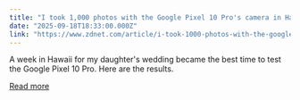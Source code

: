 ```yaml
---
title: "I took 1,000 photos with the Google Pixel 10 Pro's camera in Hawaii - and it blew my mind"
date: "2025-09-18T18:33:00.000Z"
link: "https://www.zdnet.com/article/i-took-1000-photos-with-the-google-pixel-10-pros-camera-in-hawaii-and-it-blew-my-mind/"
---
```


A week in Hawaii for my daughter's wedding became the best time to test the Google Pixel 10 Pro. Here are the results.

[Read more](https://www.zdnet.com/article/i-took-1000-photos-with-the-google-pixel-10-pros-camera-in-hawaii-and-it-blew-my-mind/)
